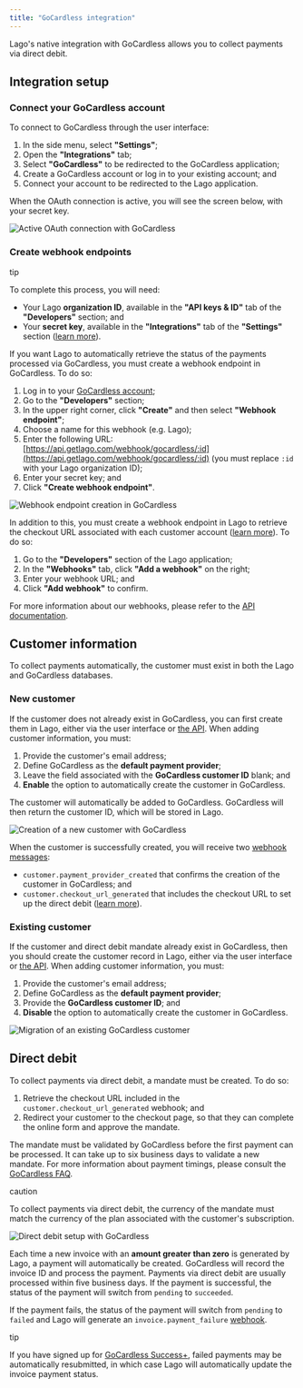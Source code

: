```yaml
---
title: "GoCardless integration"
---
```


Lago's native integration with GoCardless allows you to collect payments via direct debit.

## Integration setup[](#integration-setup "Direct link to heading")

### Connect your GoCardless account[](#connect-your-gocardless-account "Direct link to heading")

To connect to GoCardless through the user interface:

1. In the side menu, select **"Settings"**;
2. Open the **"Integrations"** tab;
3. Select **"GoCardless"** to be redirected to the GoCardless application;
4. Create a GoCardless account or log in to your existing account; and
5. Connect your account to be redirected to the Lago application.

When the OAuth connection is active, you will see the screen below, with your secret key.

![Active OAuth connection with GoCardless](/images/gcl-oauth-65c0e5a1a2767f606b55395e0ba394e4.png)

### Create webhook endpoints[](#create-webhook-endpoints "Direct link to heading")

tip

To complete this process, you will need:

* Your Lago **organization ID**, available in the **"API keys & ID"** tab of the **"Developers"** section; and
* Your **secret key**, available in the **"Integrations"** tab of the **"Settings"** section ([learn more](#connect-your-gocardless-account)).

If you want Lago to automatically retrieve the status of the payments processed via GoCardless, you must create a webhook endpoint in GoCardless. To do so:

1. Log in to your [GoCardless account](https://manage.gocardless.com/sign-in);
2. Go to the **"Developers"** section;
3. In the upper right corner, click **"Create"** and then select **"Webhook endpoint"**;
4. Choose a name for this webhook (e.g. Lago);
5. Enter the following URL: [https://api.getlago.com/webhook/gocardless/:id](https://api.getlago.com/webhook/gocardless/:id) (you must replace `:id` with your Lago organization ID);
6. Enter your secret key; and
7. Click **"Create webhook endpoint"**.

![Webhook endpoint creation in GoCardless](/images/gcl-webhook-9e1e96b038542112b1609ebb70a9dda9.png)

In addition to this, you must create a webhook endpoint in Lago to retrieve the checkout URL associated with each customer account ([learn more](#direct-debit)). To do so:

1. Go to the **"Developers"** section of the Lago application;
2. In the **"Webhooks"** tab, click **"Add a webhook"** on the right;
3. Enter your webhook URL; and
4. Click **"Add webhook"** to confirm.

For more information about our webhooks, please refer to the [API documentation](/docs/api/webhooks/message-signature).

## Customer information[](#customer-information "Direct link to heading")

To collect payments automatically, the customer must exist in both the Lago and GoCardless databases.

### New customer[](#new-customer "Direct link to heading")

If the customer does not already exist in GoCardless, you can first create them in Lago, either via the user interface or [the API](/docs/api/customers/create-update-customer). When adding customer information, you must:

1. Provide the customer's email address;
2. Define GoCardless as the **default payment provider**;
3. Leave the field associated with the **GoCardless customer ID** blank; and
4. **Enable** the option to automatically create the customer in GoCardless.

The customer will automatically be added to GoCardless. GoCardless will then return the customer ID, which will be stored in Lago.

![Creation of a new customer with GoCardless](/images/gcl-customer-new-3f7f52c1614edb8b577b075e35de99fb.png)

When the customer is successfully created, you will receive two [webhook messages](/docs/api/webhooks/messages):

* `customer.payment_provider_created` that confirms the creation of the customer in GoCardless; and
* `customer.checkout_url_generated` that includes the checkout URL to set up the direct debit ([learn more](#direct-debit)).

### Existing customer[](#existing-customer "Direct link to heading")

If the customer and direct debit mandate already exist in GoCardless, then you should create the customer record in Lago, either via the user interface or [the API](/docs/api/customers/create-update-customer). When adding customer information, you must:

1. Provide the customer's email address;
2. Define GoCardless as the **default payment provider**;
3. Provide the **GoCardless customer ID**; and
4. **Disable** the option to automatically create the customer in GoCardless.

![Migration of an existing GoCardless customer](/images/gcl-customer-migration-959faab7b09d8c09866b477845ad8b3b.png)

## Direct debit[](#direct-debit "Direct link to heading")

To collect payments via direct debit, a mandate must be created. To do so:

1. Retrieve the checkout URL included in the `customer.checkout_url_generated` webhook; and
2. Redirect your customer to the checkout page, so that they can complete the online form and approve the mandate.

The mandate must be validated by GoCardless before the first payment can be processed. It can take up to six business days to validate a new mandate. For more information about payment timings, please consult the [GoCardless FAQ](https://gocardless.com/faq/merchants/direct-debit/).

caution

To collect payments via direct debit, the currency of the mandate must match the currency of the plan associated with the customer's subscription.

![Direct debit setup with GoCardless](/images/gcl-mandate-c4e336d031a583d002189188ab2599e2.png)

Each time a new invoice with an **amount greater than zero** is generated by Lago, a payment will automatically be created. GoCardless will record the invoice ID and process the payment. Payments via direct debit are usually processed within five business days. If the payment is successful, the status of the payment will switch from `pending` to `succeeded`.

If the payment fails, the status of the payment will switch from `pending` to `failed` and Lago will generate an `invoice.payment_failure` [webhook](/docs/api/webhooks/messages).

tip

If you have signed up for [GoCardless Success+](https://gocardless.com/solutions/success-plus/), failed payments may be automatically resubmitted, in which case Lago will automatically update the invoice payment status.